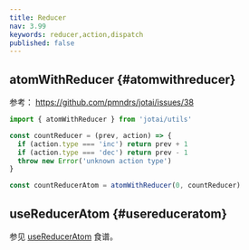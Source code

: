 ```yaml
---
title: Reducer
nav: 3.99
keywords: reducer,action,dispatch
published: false
---
```


## atomWithReducer {#atomwithreducer}

参考： https://github.com/pmndrs/jotai/issues/38

```js
import { atomWithReducer } from 'jotai/utils'

const countReducer = (prev, action) => {
  if (action.type === 'inc') return prev + 1
  if (action.type === 'dec') return prev - 1
  throw new Error('unknown action type')
}

const countReducerAtom = atomWithReducer(0, countReducer)
```

<CodeSandbox id="g3tsx" />

## useReducerAtom {#usereduceratom}

参见 [useReducerAtom](../recipes/use-reducer-atom.mdx) 食谱。